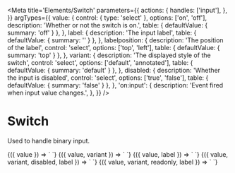 
<Meta
  title='Elements/Switch'
  parameters={{
    actions: {
      handles: ['input'],
    },
  }}
  argTypes={{
    value: {
      control: { type: 'select' },
      options: ['on', 'off'],
      description: 'Whether or not the switch is on.',
      table: { defaultValue: { summary: 'off' } },
    },
    label: {
      description: 'The input label',
      table: { defaultValue: { summary: '' } },
    },
    labelposition: {
      description: 'The position of the label',
      control: 'select',
      options: ['top', 'left'],
      table: { defaultValue: { summary: 'top' } },
    },
    variant: {
      description: 'The displayed style of the switch',
      control: 'select',
      options: ['default', 'annotated'],
      table: { defaultValue: { summary: 'default' } },
    },
    disabled: {
      description: 'Whether the input is disabled',
      control: 'select',
      options: ['true', 'false'],
      table: { defaultValue: { summary: 'false' } },
    },
    'on:input': {
      description: 'Event fired when input value changes.',
    },
  }}
/>

# Switch

Used to handle binary input.

<Canvas>
  <Story
    name='Default'
    args={{
      value: 'off',
    }}
  >
    {({ value }) => `
<v-switch
  value='${value}'
/>
    `}
  </Story>
</Canvas>

<Canvas>
  <Story
    name='Annotated'
    args={{
      value: 'off',
      variant: 'annotated',
    }}
  >
    {({ value, variant }) => `
<v-switch
  value='${value}'
  variant='${variant}'
/>
    `}
  </Story>
</Canvas>

<Canvas>
  <Story
    name='With label'
    args={{
      value: 'off',
      label: 'Lunchtime',
    }}
  >
    {({ value, label }) => `
<v-switch
  value='${value}'
  label='${label}'
/>
    `}
  </Story>
</Canvas>

<Canvas>
  <Story
    name='Disabled'
    args={{
      value: 'off',
      disabled: 'true',
      label: 'disabled',
    }}
  >
    {({ value, variant, disabled, label }) => `
<v-switch
  value='${value}'
  variant='${variant}'
  disabled='${disabled}'
  label='${label}'
/>
    `}
  </Story>
</Canvas>

<Canvas>
  <Story
    name='Readonly'
    args={{
      value: 'on',
      variant: 'annotated',
      readonly: 'true',
      label: 'readonly',
    }}
  >
    {({ value, variant, readonly, label }) => `
<v-switch
  value='${value}'
  variant='${variant}'
  readonly='${readonly}'
  label='${label}'
/>
    `}
  </Story>
</Canvas>
